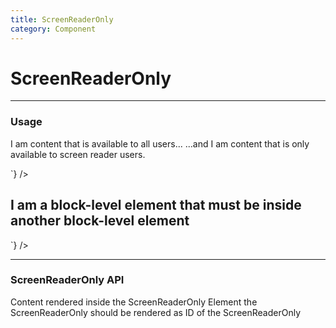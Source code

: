 ```yaml
---
title: ScreenReaderOnly
category: Component
---
```



# ScreenReaderOnly

---

### Usage

<LiveCode>
  <LiveCode.Content
    title="Basic"
    code={`
      <p>
        I am content that is available to all users...
        <ScreenReaderOnly id="example-id">
          ...and I am content that is only available to screen reader users.
        </ScreenReaderOnly>
      </p>
    `}
  />
  <LiveCode.Content
    title="As a div"
    code={`
      <ScreenReaderOnly as="div">
        <h2>I am a block-level element that must be inside another block-level element</h2>
      </ScreenReaderOnly>
    `}
  />
</LiveCode>

---

### ScreenReaderOnly API

<Prop name="children" type="node" required>
  Content rendered inside the ScreenReaderOnly
</Prop>

<Prop name="as" type="elementType" required>
  Element the ScreenReaderOnly should be rendered as
</Prop>

<Prop name="id" type="string">
  ID of the ScreenReaderOnly
</Prop>

